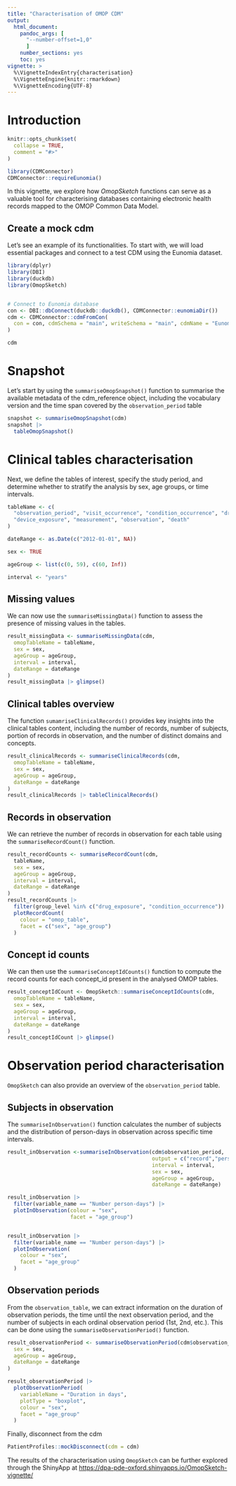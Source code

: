 ```yaml
---
title: "Characterisation of OMOP CDM"
output: 
  html_document:
    pandoc_args: [
      "--number-offset=1,0"
      ]
    number_sections: yes
    toc: yes
vignette: >
  %\VignetteIndexEntry{characterisation}
  %\VignetteEngine{knitr::rmarkdown}
  %\VignetteEncoding{UTF-8}
---
```


# Introduction

```r
knitr::opts_chunk$set(
  collapse = TRUE,
  comment = "#>"
)

library(CDMConnector)
CDMConnector::requireEunomia()
```

In this vignette, we explore how *OmopSketch* functions can serve as a valuable tool for characterising databases containing electronic health records mapped to the OMOP Common Data Model.

## Create a mock cdm

Let's see an example of its functionalities. To start with, we will load essential packages and connect to a test CDM using the Eunomia dataset.

```r
library(dplyr)
library(DBI)
library(duckdb)
library(OmopSketch)


# Connect to Eunomia database
con <- DBI::dbConnect(duckdb::duckdb(), CDMConnector::eunomiaDir())
cdm <- CDMConnector::cdmFromCon(
  con = con, cdmSchema = "main", writeSchema = "main", cdmName = "Eunomia"
)

cdm
```

# Snapshot

Let's start by using the `summariseOmopSnapshot()` function to summarise the available metadata of the cdm_reference object, including the vocabulary version and the time span covered by the `observation_period` table

```r
snapshot <- summariseOmopSnapshot(cdm)
snapshot |>
  tableOmopSnapshot()
```

# Clinical tables characterisation

Next, we define the tables of interest, specify the study period, and determine whether to stratify the analysis by sex, age groups, or time intervals.

```r
tableName <- c(
  "observation_period", "visit_occurrence", "condition_occurrence", "drug_exposure", "procedure_occurrence",
  "device_exposure", "measurement", "observation", "death"
)

dateRange <- as.Date(c("2012-01-01", NA))

sex <- TRUE

ageGroup <- list(c(0, 59), c(60, Inf))

interval <- "years"
```

## Missing values

We can now use the `summariseMissingData()` function to assess the presence of missing values in the tables.

```r
result_missingData <- summariseMissingData(cdm,
  omopTableName = tableName,
  sex = sex,
  ageGroup = ageGroup,
  interval = interval,
  dateRange = dateRange
)
result_missingData |> glimpse()
```

## Clinical tables overview

The function `sumamriseClinicalRecords()` provides key insights into the clinical tables content, including the number of records, number of subjects, portion of records in observation, and the number of distinct domains and concepts.

```r
result_clinicalRecords <- summariseClinicalRecords(cdm,
  omopTableName = tableName,
  sex = sex,
  ageGroup = ageGroup,
  dateRange = dateRange
)
result_clinicalRecords |> tableClinicalRecords()
```

## Records in observation

We can retrieve the number of records in observation for each table using the `summariseRecordCount()` function.

```r
result_recordCounts <- summariseRecordCount(cdm,
  tableName,
  sex = sex,
  ageGroup = ageGroup,
  interval = interval,
  dateRange = dateRange
)
result_recordCounts |>
  filter(group_level %in% c("drug_exposure", "condition_occurrence")) |>
  plotRecordCount(
    colour = "omop_table",
    facet = c("sex", "age_group")
  )
```

## Concept id counts

We can then use the `summariseConceptIdCounts()` function to compute the record counts for each concept_id present in the analysed OMOP tables.

```r
result_conceptIdCount <- OmopSketch::summariseConceptIdCounts(cdm,
  omopTableName = tableName,
  sex = sex,
  ageGroup = ageGroup,
  interval = interval,
  dateRange = dateRange
)
result_conceptIdCount |> glimpse()
```

# Observation period characterisation

`OmopSketch` can also provide an overview of the `observation_period` table.

## Subjects in observation

The `summariseInObservation()` function calculates the number of subjects and the distribution of person-days in observation across specific time intervals.

```r

result_inObservation <-summariseInObservation(cdm$observation_period,
                                              output = c("record","person-days"),
                                              interval = interval,
                                              sex = sex,
                                              ageGroup = ageGroup,
                                              dateRange = dateRange) 

result_inObservation |>    
  filter(variable_name == "Number person-days") |>
  plotInObservation(colour = "sex", 
                    facet = "age_group")


result_inObservation |>
  filter(variable_name == "Number person-days") |>
  plotInObservation(
    colour = "sex",
    facet = "age_group"
  )
```

## Observation periods

From the `observation_table`, we can extract information on the duration of observation periods, the time until the next observation period, and the number of subjects in each ordinal observation period (1st, 2nd, etc.). This can be done using the `summariseObservationPeriod()` function.

```r
result_observationPeriod <- summariseObservationPeriod(cdm$observation_period,
  sex = sex,
  ageGroup = ageGroup,
  dateRange = dateRange
)

result_observationPeriod |>
  plotObservationPeriod(
    variableName = "Duration in days",
    plotType = "boxplot",
    colour = "sex",
    facet = "age_group"
  )
```

Finally, disconnect from the cdm

```r
PatientProfiles::mockDisconnect(cdm = cdm)
```

The results of the characterisation using `OmopSketch` can be further explored through the ShinyApp at <https://dpa-pde-oxford.shinyapps.io/OmopSketch-vignette/>
